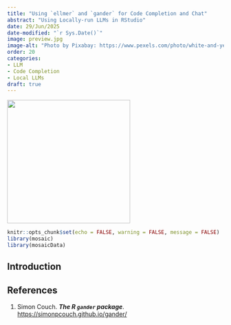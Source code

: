 ```yaml
---
title: "Using `ellmer` and `gander` for Code Completion and Chat"
abstract: "Using Locally-run LLMs in RStudio"
date: 29/Jun/2025
date-modified: "`r Sys.Date()`"
image: preview.jpg
image-alt: "Photo by Pixabay: https://www.pexels.com/photo/white-and-yellow-playing-cards-39018/"
order: 20
categories:
- LLM
- Code Completion
- Local LLMs
draft: true
---
```


![](preview.jpg){fig-alt="Pick a Card" fig-align="center" width="286"}

```r
knitr::opts_chunk$set(echo = FALSE, warning = FALSE, message = FALSE)
library(mosaic)
library(mosaicData)

```

## Introduction



## References

1.  Simon Couch. ***The R `gander` package***. <https://simonpcouch.github.io/gander/>
